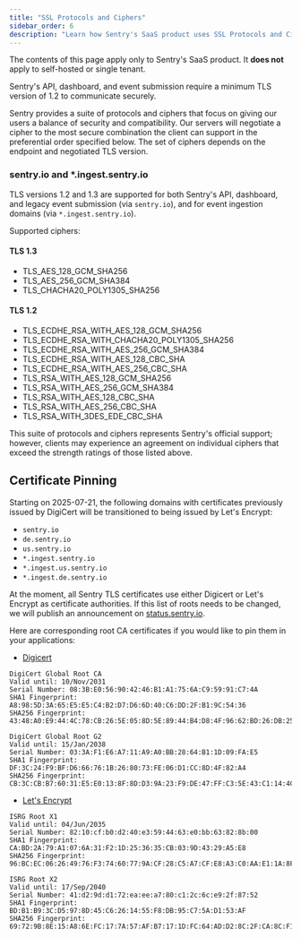 ```yaml
---
title: "SSL Protocols and Ciphers"
sidebar_order: 6
description: "Learn how Sentry's SaaS product uses SSL Protocols and Ciphers for security and compatibility."
---
```


<Alert title="Note" level="warning">

The contents of this page apply only to Sentry's SaaS product. It **does not**
apply to self-hosted or single tenant.

</Alert>

Sentry's API, dashboard, and event submission require a minimum TLS version of 1.2 to communicate securely.

Sentry provides a suite of protocols and ciphers that focus on giving our users a balance of security and compatibility. Our servers will negotiate a cipher to the most secure combination the client can support in the preferential order specified below. The set of ciphers depends on the endpoint and negotiated TLS version.

### sentry.io and \*.ingest.sentry.io

TLS versions 1.2 and 1.3 are supported for both Sentry's API, dashboard, and legacy event submission (via `sentry.io`), and for event ingestion domains (via `*.ingest.sentry.io`).

Supported ciphers:

#### TLS 1.3

- TLS_AES_128_GCM_SHA256
- TLS_AES_256_GCM_SHA384
- TLS_CHACHA20_POLY1305_SHA256

#### TLS 1.2

- TLS_ECDHE_RSA_WITH_AES_128_GCM_SHA256
- TLS_ECDHE_RSA_WITH_CHACHA20_POLY1305_SHA256
- TLS_ECDHE_RSA_WITH_AES_256_GCM_SHA384
- TLS_ECDHE_RSA_WITH_AES_128_CBC_SHA
- TLS_ECDHE_RSA_WITH_AES_256_CBC_SHA
- TLS_RSA_WITH_AES_128_GCM_SHA256
- TLS_RSA_WITH_AES_256_GCM_SHA384
- TLS_RSA_WITH_AES_128_CBC_SHA
- TLS_RSA_WITH_AES_256_CBC_SHA
- TLS_RSA_WITH_3DES_EDE_CBC_SHA

This suite of protocols and ciphers represents Sentry's official support; however, clients may experience an agreement on individual ciphers that exceed the strength ratings of those listed above.

## Certificate Pinning

<Alert title="Note" level="warning">

Starting on 2025-07-21, the following domains with certificates previously issued by DigiCert will be transitioned to being issued by Let's Encrypt:

- `sentry.io`
- `de.sentry.io`
- `us.sentry.io`
- `*.ingest.sentry.io`
- `*.ingest.us.sentry.io`
- `*.ingest.de.sentry.io`

</Alert>

At the moment, all Sentry TLS certificates use either Digicert or Let's Encrypt as certificate authorities. If this list of roots needs to be changed, we will publish an announcement on [status.sentry.io](https://status.sentry.io/).

Here are corresponding root CA certificates if you would like to pin them in your applications:

- [Digicert](https://www.digicert.com/kb/digicert-root-certificates.htm)

```
DigiCert Global Root CA
Valid until: 10/Nov/2031
Serial Number: 08:3B:E0:56:90:42:46:B1:A1:75:6A:C9:59:91:C7:4A
SHA1 Fingerprint: A8:98:5D:3A:65:E5:E5:C4:B2:D7:D6:6D:40:C6:DD:2F:B1:9C:54:36
SHA256 Fingerprint: 43:48:A0:E9:44:4C:78:CB:26:5E:05:8D:5E:89:44:B4:D8:4F:96:62:BD:26:DB:25:7F:89:34:A4:43:C7:01:61

DigiCert Global Root G2
Valid until: 15/Jan/2038
Serial Number: 03:3A:F1:E6:A7:11:A9:A0:BB:28:64:B1:1D:09:FA:E5
SHA1 Fingerprint: DF:3C:24:F9:BF:D6:66:76:1B:26:80:73:FE:06:D1:CC:8D:4F:82:A4
SHA256 Fingerprint: CB:3C:CB:B7:60:31:E5:E0:13:8F:8D:D3:9A:23:F9:DE:47:FF:C3:5E:43:C1:14:4C:EA:27:D4:6A:5A:B1:CB:5F
```

- [Let's Encrypt](https://letsencrypt.org/certificates/)

```
ISRG Root X1
Valid until: 04/Jun/2035
Serial Number: 82:10:cf:b0:d2:40:e3:59:44:63:e0:bb:63:82:8b:00
SHA1 Fingerprint: CA:BD:2A:79:A1:07:6A:31:F2:1D:25:36:35:CB:03:9D:43:29:A5:E8
SHA256 Fingerprint: 96:BC:EC:06:26:49:76:F3:74:60:77:9A:CF:28:C5:A7:CF:E8:A3:C0:AA:E1:1A:8F:FC:EE:05:C0:BD:DF:08:C6

ISRG Root X2
Valid until: 17/Sep/2040
Serial Number: 41:d2:9d:d1:72:ea:ee:a7:80:c1:2c:6c:e9:2f:87:52
SHA1 Fingerprint: BD:B1:B9:3C:D5:97:8D:45:C6:26:14:55:F8:DB:95:C7:5A:D1:53:AF
SHA256 Fingerprint: 69:72:9B:8E:15:A8:6E:FC:17:7A:57:AF:B7:17:1D:FC:64:AD:D2:8C:2F:CA:8C:F1:50:7E:34:45:3C:CB:14:70
```
